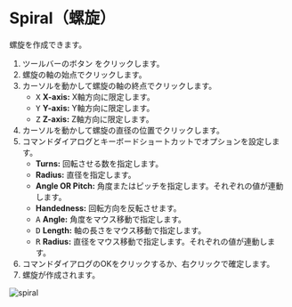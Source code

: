 
# Spiral（螺旋）

<Reference shortcut='' command='Spiral' button='ツールバー' />

螺旋を作成できます。

1. ツールバーのボタン <ButtonIcon type="button-spiral" /> をクリックします。
2. 螺旋の軸の始点でクリックします。
3. カーソルを動かして螺旋の軸の終点でクリックします。
   - <kbd>X</kbd> **X-axis:** X軸方向に限定します。
   - <kbd>Y</kbd> **Y-axis:** Y軸方向に限定します。
   - <kbd>Z</kbd> **Z-axis:** Z軸方向に限定します。
4. カーソルを動かして螺旋の直径の位置でクリックします。
5. コマンドダイアログとキーボードショートカットでオプションを設定します。
   - **Turns:** 回転させる数を指定します。       
   - **Radius:** 直径を指定します。               
   - **Angle OR Pitch:** 角度またはピッチを指定します。それぞれの値が連動します。 
   - **Handedness:** 回転方向を反転させます。 
   - <kbd>A</kbd> **Angle:** 角度をマウス移動で指定します。
   - <kbd>D</kbd> **Length:** 軸の長さをマウス移動で指定します。
   - <kbd>R</kbd> **Radius:** 直径をマウス移動で指定します。それぞれの値が連動します。
6. コマンドダイアログのOKをクリックするか、右クリックで確定します。
7. 螺旋が作成されます。

![spiral](/img/spiral.gif)



